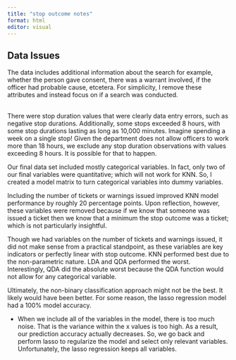 ```yaml
---
title: "stop outcome notes"
format: html
editor: visual
---
```


## Data Issues

The data includes additional information about the search for example, whether the person gave consent, there was a warrant involved, if the officer had probable cause, etcetera. For simplicity, I remove these attributes and instead focus on if a search was conducted.

\
There were stop duration values that were clearly data entry errors, such as negative stop durations. Additionally, some stops exceeded 8 hours, with some stop durations lasting as long as 10,000 minutes. Imagine spending a week on a single stop! Given the department does not allow officers to work more than 18 hours, we exclude any stop duration observations with values exceeding 8 hours. It is possible for that to happen.

Our final data set included mostly categorical variables. In fact, only two of our final variables were quantitative; which will not work for KNN. So, I created a model matrix to turn categorical variables into dummy variables.

Including the number of tickets or warnings issued improved KNN model performance by roughly 20 percentage points. Upon reflection, however, these variables were removed because if we know that someone was issued a ticket then we know that a minimum the stop outcome was a ticket; which is not particularly insightful.

Though we had variables on the number of tickets and warnings issued, it did not make sense from a practical standpoint, as these variables are key indicators or perfectly linear with stop outcome. KNN performed best due to the non-parametric nature. LDA and QDA performed the worst. Interestingly, QDA did the absolute worst because the QDA function would not allow for any categorical variable.

Ultimately, the non-binary classification approach might not be the best. It likely would have been better. For some reason, the lasso regression model had a 100% model accuracy.

-   When we include all of the variables in the model, there is too much noise. That is the variance within the x values is too high. As a result, our prediction accuracy actually decreases. So, we go back and perform lasso to regularize the model and select only relevant variables. Unfortunately, the lasso regression keeps all variables.
